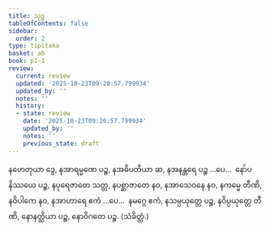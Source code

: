 ```yaml
---
title: သုဒ္ဓ
tableOfContents: false
sidebar:
  order: 2
type: tipitaka
basket: ab
book: p1-1
review:
  current: review
  updated: '2025-10-23T09:20:57.799934'
  updated_by: ''
  notes: ''
  history:
  - state: review
    date: '2025-10-23T09:20:57.799934'
    updated_by: ''
    notes: ''
    previous_state: draft
---
```



<ReviewStatus review={frontmatter.review} showDetails={true} />

<HypothesisAnnotation frontmatter={frontmatter} />

<DynamicBreadcrumb />

<Division number="5" book="p1-1" e="ch" v="36" p="444">

<Paragraph number="2820" book="p1-1">
နဟေတုယာ ဒွေ, နအာရမ္မဏေ ပဉ္စ, နအဓိပတိယာ ဆ, နအနန္တရေ ပဉ္စ …ပေ…  နော်ပနိဿယေ ပဉ္စ, နပုရေဇာတေ သတ္တ, နပစ္ဆာဇာတေ နဝ, နအာသေဝနေ နဝ, နကမ္မေ တီဏိ, နဝိပါကေ နဝ, နအာဟာရေ ဧကံ …ပေ…  နမဂ္ဂေ ဧကံ, နသမ္ပယုတ္တေ ပဉ္စ, နဝိပ္ပယုတ္တေ တီဏိ, နောနတ္ထိယာ ပဉ္စ, နောဝိဂတေ ပဉ္စ. (သံခိတ္တံ.)
</Paragraph>
</Division>
